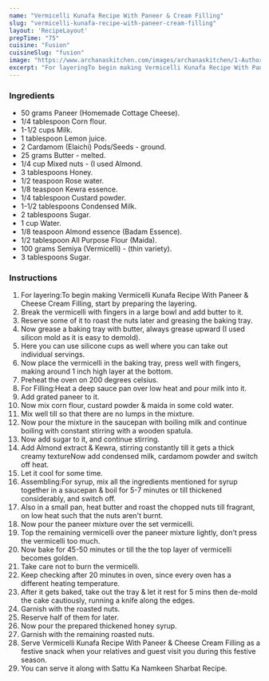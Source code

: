 ---
name: "Vermicelli Kunafa Recipe With Paneer & Cream Filling"
slug: "vermicelli-kunafa-recipe-with-paneer-cream-filling"
layout: 'RecipeLayout'
prepTime: "75"
cuisine: "Fusion"
cuisineSlug: "fusion"
image: "https://www.archanaskitchen.com/images/archanaskitchen/1-Author/Pirateofkitchen-gmail.com/Navratra_Special__Kunafa_Recipe_With_PaneerCottage_Cheese_Cream_Filling_edited.jpg"
excerpt: "For layeringTo begin making Vermicelli Kunafa Recipe With Paneer  Cheese Cream Filling, start by preparing the layering"
---

### Ingredients

- 50 grams Paneer (Homemade Cottage Cheese).
- 1/4 tablespoon Corn flour.
- 1-1/2 cups Milk.
- 1 tablespoon Lemon juice.
- 2 Cardamom (Elaichi) Pods/Seeds - ground.
- 25 grams Butter - melted.
- 1/4 cup Mixed nuts - (I used Almond.
- 3 tablespoons Honey.
- 1/2 teaspoon Rose water.
- 1/8 teaspoon Kewra essence.
- 1/4 tablespoon Custard powder.
- 1-1/2 tablespoons Condensed Milk.
- 2 tablespoons Sugar.
- 1 cup Water.
- 1/8 teaspoon Almond essence (Badam Essence).
- 1/2 tablespoon All Purpose Flour (Maida).
- 100 grams Semiya (Vermicelli) - (thin variety).
- 3 tablespoons Sugar.

### Instructions

1. For layering:To begin making Vermicelli Kunafa Recipe With Paneer & Cheese Cream Filling, start by preparing the layering.
1. Break the vermicelli with fingers in a large bowl and add butter to it.
1. Reserve some of it to roast the nuts later and greasing the baking tray.
1. Now grease a baking tray with butter, always grease upward (I used silicon mold as it is easy to demold).
1. Here you can use silicone cups as well where you can take out individual servings.
1. Now place the vermicelli in the baking tray, press well with fingers, making around 1 inch high layer at the bottom.
1. Preheat the oven on 200 degrees celsius.
1. For Filling:Heat a deep sauce pan over low heat and pour milk into it.
1. Add grated paneer to it.
1. Now mix corn flour, custard powder & maida in some cold water.
1. Mix well till so that there are no lumps in the mixture.
1. Now pour the mixture in the saucepan with boiling milk and continue boiling with constant stirring with a wooden spatula.
1. Now add sugar to it, and continue stirring.
1. Add Almond extract & Kewra, stirring constantly till it gets a thick creamy textureNow add condensed milk, cardamom powder and switch off heat.
1. Let it cool for some time.
1. Assembling:For syrup, mix all the ingredients mentioned for syrup together in a saucepan & boil for 5-7 minutes or till thickened considerably, and switch off.
1. Also in a small pan, heat butter and roast the chopped nuts till fragrant, on low heat such that the nuts aren't burnt.
1. Now pour the paneer mixture over the set vermicelli.
1. Top the remaining vermicelli over the paneer mixture lightly, don’t press the vermicelli too much.
1. Now bake for 45-50 minutes or till the the top layer of vermicelli becomes golden.
1. Take care not to burn the vermicelli.
1. Keep checking after 20 minutes in oven, since every oven has a different heating temperature.
1. After it gets baked, take out the tray & let it rest for 5 mins then de-mold the cake cautiously, running a knife along the edges.
1. Garnish with the roasted nuts.
1. Reserve half of them for later.
1. Now pour the prepared thickened honey syrup.
1. Garnish with the remaining roasted nuts.
1. Serve Vermicelli Kunafa Recipe With Paneer & Cheese Cream Filling as a festive snack when your relatives and guest visit you during this festive season.
1. You can serve it along with Sattu Ka Namkeen Sharbat Recipe.
